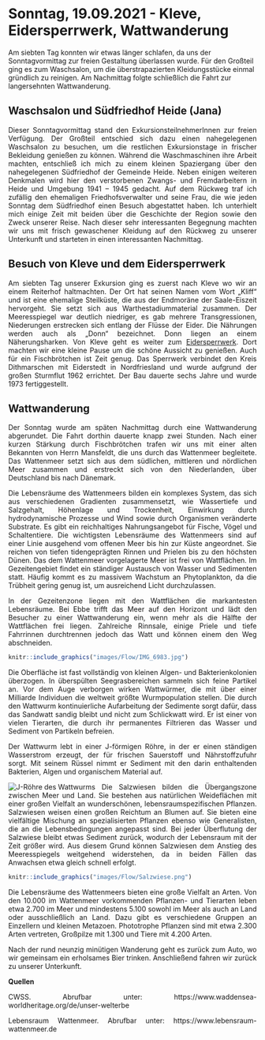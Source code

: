 # Sonntag, 19.09.2021 - Kleve, Eidersperrwerk, Wattwanderung

Am siebten Tag konnten wir etwas länger schlafen, da uns der Sonntagvormittag zur freien Gestaltung überlassen wurde. Für den Großteil ging es zum Waschsalon, um die überstrapazierten Kleidungsstücke einmal gründlich zu reinigen. Am Nachmittag folgte schließlich die Fahrt zur langersehnten Wattwanderung. 

## Waschsalon und Südfriedhof Heide (Jana)

<div style="text-align: justify">

Dieser Sonntagvormittag stand den ExkursionsteilnehmerInnen zur freien Verfügung. Der Großteil entschied sich dazu einen nahegelegenen Waschsalon zu besuchen, um die restlichen Exkursionstage in frischer Bekleidung genießen zu können. Während die Waschmaschinen ihre Arbeit machten, entschließ ich mich zu einem kleinen Spaziergang über den nahegelegenen Südfriedhof der Gemeinde Heide. Neben einigen weiteren Denkmalen wird hier den verstorbenen Zwangs- und Fremdarbeitern in Heide und Umgebung 1941 – 1945 gedacht. Auf dem Rückweg traf ich zufällig den ehemaligen Friedhofsverwalter und seine Frau, die wie jeden Sonntag dem Südfriedhof einen Besuch abgestattet haben. Ich unterhielt mich einige Zeit mit beiden über die Geschichte der Region sowie den Zweck unserer Reise. Nach dieser sehr interessanten Begegnung machten wir uns mit frisch gewaschener Kleidung auf den Rückweg zu unserer Unterkunft und starteten in einen interessanten Nachmittag. 

</div>


## Besuch von Kleve und dem Eidersperrwerk

<div style="text-align: justify">
Am siebten Tag unserer Exkursion ging es zuerst nach Kleve wo wir an einem Reiterhof haltmachten. Der Ort hat seinen Namen vom Wort „Kliff“ und ist eine ehemalige Steilküste, die aus der Endmoräne der Saale-Eiszeit hervorgeht. Sie setzt sich aus Warthestadiummaterial zusammen. Der Meeresspiegel war deutlich niedriger, es gab mehrere Transgressionen, Niederungen erstrecken sich entlang der Flüsse der Eider. Die Nährungen werden auch als „Donn“ bezeichnet. Donn liegen an einem Näherungsharken.
Von Kleve geht es weiter zum [Eidersperrwerk](https://www.spo-eiderstedt.de/poi/eidersperrwerk). Dort machten wir eine kleine Pause um die schöne Aussicht zu genießen. Auch für ein Fischbrötchen ist Zeit genug. Das Sperrwerk verbindet den Kreis Dithmarschen mit Eiderstedt in Nordfriesland und wurde aufgrund der großen Sturmflut 1962 errichtet. Der Bau dauerte sechs Jahre und wurde 1973 fertiggestellt. 

</div>

## Wattwanderung

<div style="text-align: justify">
Der Sonntag wurde am späten Nachmittag durch eine Wattwanderung abgerundet. Die Fahrt dorthin dauerte knapp zwei Stunden. Nach einer kurzen Stärkung durch Fischbrötchen trafen wir uns mit einer alten Bekannten von Herrn Mansfeldt, die uns durch das Wattenmeer begleitete. Das Wattenmeer setzt sich aus dem südlichen, mittleren und nördlichen Meer zusammen und erstreckt sich von den Niederlanden, über Deutschland bis nach Dänemark. 

Die Lebensräume des Wattenmeers bilden ein komplexes System, das sich aus verschiedenen Gradienten zusammensetzt, wie Wassertiefe und Salzgehalt, Höhenlage und Trockenheit, Einwirkung durch hydrodynamische Prozesse und Wind sowie durch Organismen veränderte Substrate. Es gibt ein reichhaltiges Nahrungsangebot für Fische, Vögel und Schaltentiere. Die wichtigsten Lebensräume des Wattenmeers sind auf einer Linie ausgehend vom offenen Meer bis hin zur Küste angeordnet. Sie reichen von tiefen tidengeprägten Rinnen und Prielen bis zu den höchsten Dünen.
Das dem Wattenmeer vorgelagerte Meer ist frei von Wattflächen. Im Gezeitengebiet findet ein ständiger Austausch von Wasser und Sedimenten statt. Häufig kommt es zu massivem Wachstum an Phytoplankton, da die Trübheit gering genug ist, um ausreichend Licht durchzulassen.

In der Gezeitenzone liegen mit den Wattflächen die markantesten Lebensräume.
Bei Ebbe trifft das Meer auf den Horizont und lädt den Besucher zu einer Wattwanderung ein, wenn mehr als die Hälfte der Wattflächen frei liegen. Zahlreiche Rinnsale, einige Priele und tiefe Fahrrinnen durchtrennen jedoch das Watt und können einem den Weg abschneiden.

```r
knitr::include_graphics("images/Flow/IMG_6983.jpg")
```

Die Oberfläche ist fast vollständig von kleinen Algen- und Bakterienkolonien überzogen. In überspülten Seegrasbereichen sammeln sich feine Partikel an. Vor dem Auge verborgen wirken Wattwürmer, die mit über einer Milliarde Individuen die weltweit größte Wurmpopulation stellen. 
Die durch den Wattwurm kontinuierliche Aufarbeitung der Sedimente sorgt dafür, dass das Sandwatt sandig bleibt und nicht zum Schlickwatt wird. Er ist einer von vielen Tierarten, die durch ihr permanentes Filtrieren das Wasser und Sediment von Partikeln befreien.

Der Wattwurm lebt in einer J-förmigen Röhre, in der er einen ständigen Wasserstrom erzeugt, der für frischen Sauerstoff und Nährstoffzufuhr sorgt. Mit seinem Rüssel nimmt er Sediment mit den darin enthaltenden Bakterien, Algen und organischem Material auf.

![J-Röhre des Wattwurms](images/Flow/Bildschirmfoto 2021-07-02 um 14.22.46.png)
Die Salzwiesen bilden die Übergangszone zwischen Meer und Land. Sie bestehen aus natürlichen Weideflächen mit einer großen Vielfalt an wunderschönen, lebensraumspezifischen Pflanzen. Salzwiesen weisen einen großen Reichtum an Blumen auf. Sie bieten eine vielfältige Mischung an spezialisierten Pflanzen ebenso wie Generalisten, die an die Lebensbedingungen angepasst sind. Bei jeder Überflutung der Salzwiese bleibt etwas Sediment zurück, wodurch der Lebensraum mit der Zeit größer wird. Aus diesem Grund können Salzwiesen dem Anstieg des Meeresspiegels weitgehend widerstehen, da in beiden Fällen das Anwachsen etwa gleich schnell erfolgt.

```r
knitr::include_graphics("images/Flow/Salzwiese.png")
```

Die Lebensräume des Wattenmeers bieten eine große Vielfalt an Arten. Von den 10.000 im Wattenmeer vorkommenden Pflanzen- und Tierarten leben etwa 2.700 im Meer und mindestens 5.100 sowohl im Meer als auch an Land oder ausschließlich an Land. Dazu gibt es verschiedene Gruppen an Einzellern und kleinen Metazoen. Phototrophe Pflanzen sind mit etwa 2.300 Arten vertreten, Großpilze mit 1.300 und Tiere mit 4.200 Arten. 

Nach der rund neunzig minütigen Wanderung geht es zurück zum Auto, wo wir gemeinsam ein erholsames Bier trinken. Anschließend fahren wir zurück zu unserer Unterkunft.

**Quellen**

CWSS. Abrufbar unter: https://www.waddensea-worldheritage.org/de/unser-welterbe

Lebensraum Wattenmeer. Abrufbar unter: https://www.lebensraum-wattenmeer.de

</div>

